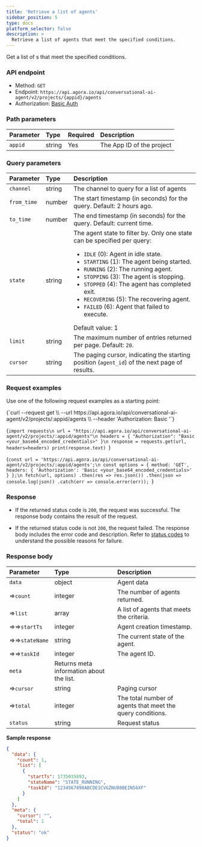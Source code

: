 ```yaml
---
title: 'Retrieve a list of agents'
sidebar_position: 5
type: docs
platform_selector: false
description: >
  Retrieve a list of agents that meet the specified conditions.
---
```



Get a list of <Vpd k="AGENT" />s that meet the specified conditions.

### API endpoint

- Method: `GET`
- Endpoint: `https://api.agora.io/api/conversational-ai-agent/v2/projects/{appid}/agents`
- Authorization: [Basic Auth](../rest-api/restful-authentication)

### Path parameters

| Parameter   | Type | Required | Description   |
|:--------|:---------|:----|:--------------|
| `appid` | string | Yes | The App ID of the project|

### Query parameters

| Parameter   | Type | Description   |
|:--------|:---------|:--------------|
| `channel` | string | The channel to query for a list of agents |
| `from_time` | number | The start timestamp (in seconds) for the query. Default: 2 hours ago. |
| `to_time` | number | The end timestamp (in seconds) for the query. Default: current time. |
| `state` | string   | The agent state to filter by. Only one state can be specified per query: <ul><li>`IDLE` (0): Agent in idle state.</li><li>`STARTING` (1): The agent being started.</li><li>`RUNNING` (2): The running agent.</li><li>`STOPPING` (3): The agent is stopping.</li><li>`STOPPED` (4): The agent has completed exit.</li><li>`RECOVERING` (5): The recovering agent.</li><li>`FAILED` (6): Agent that failed to execute.</li></ul> Default value: 1    |
| `limit` | string | The maximum number of entries returned per page. Default: `20`. |
| `cursor` | string | The paging cursor, indicating the starting position (`agent_id`) of the next page of results. |


### Request examples

Use one of the following request examples as a starting point:

<MultiCodeBlock caption="Sample request:">
<CodeGroup label="Select">
<CodeItem language="bash" name="curl">{`curl --request get \\
  --url https://api.agora.io/api/conversational-ai-agent/v2/projects/:appid/agents \\
  --header 'Authorization: Basic <credentials>'`}</CodeItem>

  <CodeItem language="python" name="Python">{`import requests\n
url = "https://api.agora.io/api/conversational-ai-agent/v2/projects/:appid/agents"\n
headers = { "Authorization": "Basic <your_base64_encoded_credentials>" }\n
response = requests.get(url, headers=headers)
print(response.text)
`}</CodeItem>

  <CodeItem language="js" name="Node.js">{`const url = 'https://api.agora.io/api/conversational-ai-agent/v2/projects/:appid/agents';\n
const options = {
  method: 'GET',
  headers: {
    'Authorization': 'Basic <your_base64_encoded_credentials>'
  }
};\n
fetch(url, options)
  .then(res => res.json())
  .then(json => console.log(json))
  .catch(err => console.error(err));
`}</CodeItem>

</CodeGroup>
</MultiCodeBlock>

### Response

- If the returned status code is `200`, the request was successful. The response body contains the result of the request.

- If the returned status code is not `200`, the request failed. The response body includes the error code and description. Refer to [status codes](../rest-api/reference#response-status-codes) to understand the possible reasons for failure.

### Response body

| Parameter   | Type |  Description   |
|:--------|:---------|:--------------|
| `data` | object | Agent data |
| ⇒`count` | integer | The number of agents returned. |
| ⇒`list` | array | A list of agents that meets the criteria. |
| ⇒⇒`startTs` | integer | Agent creation timestamp. |
| ⇒⇒`stateName` | string | The current state of the agent. |
| ⇒⇒`taskId` | integer | The agent ID. |
| `meta` | Returns meta information about the list. |  |
| ⇒`cursor` | string | Paging cursor |
| ⇒`total` | integer | The total number of agents that meet the query conditions. |
| `status` | string | Request status |

**Sample response**

```json
{
  "data": {
    "count": 1,
    "list": [
      {
        "startTs": 1735035893,
        "stateName": "STATE_RUNNING",
        "taskId": "1234567890ABCDE1CVGZNU80BEIN56XF"
      }
    ]
  },
  "meta": {
    "cursor": "",
    "total": 1
  },
  "status": "ok"
}
```